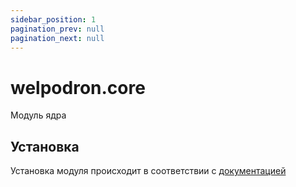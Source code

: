 ```yaml
---
sidebar_position: 1
pagination_prev: null
pagination_next: null
---
```


# welpodron.core

Модуль ядра

## Установка

Установка модуля происходит в соответствии с <a href="/php/intro#установка-модулей">документацией</a>
